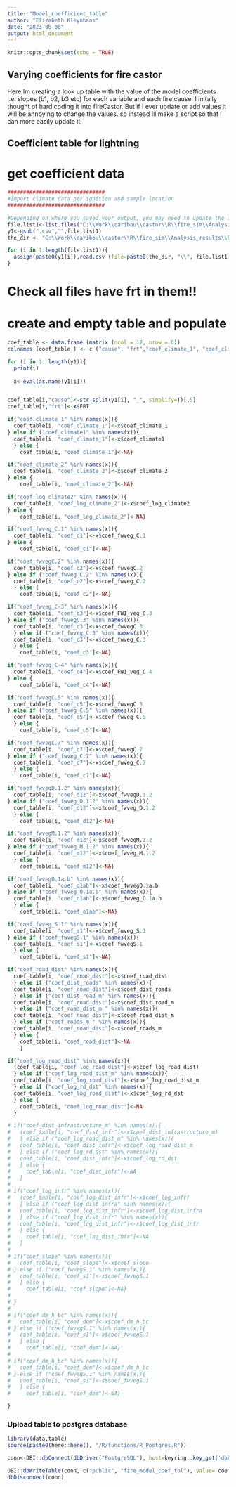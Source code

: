 ```yaml
---
title: "Model_coefficient_table"
author: "Elizabeth Kleynhans"
date: "2023-06-06"
output: html_document
---
```


```r
knitr::opts_chunk$set(echo = TRUE)
```

## Varying coefficients for fire castor 

Here Im creating a look up table with the value of the model coefficients i.e. slopes (b1, b2, b3 etc) for each variable and each fire cause. I initally thought of hard coding it into fireCastor. But if I ever update or add values it will be annoying to change the values. so instead Ill make a script so that I can more easily update it. 


## Coefficient table for lightning 

# get coefficient data
```r

###############################
#Import climate data per ignition and sample location
###############################

#Depending on where you saved your output, you may need to update the directory below
file.list1<-list.files("C:\\Work\\caribou\\castor\\R\\fire_sim\\Analysis_results\\BC\\Coefficient_tables", pattern="top_mod_table", all.files=FALSE, full.names=FALSE)
y1<-gsub(".csv","",file.list1)
the_dir <- "C:\\Work\\caribou\\castor\\R\\fire_sim\\Analysis_results\\BC\\Coefficient_tables"

for (i in 1:length(file.list1)){
  assign(paste0(y1[i]),read.csv (file=paste0(the_dir, "\\", file.list1[i])))
}


```
# Check all files have frt in them!!


# create and empty table and populate
```r
coef_table <- data.frame (matrix (ncol = 17, nrow = 0))
colnames (coef_table ) <- c ("cause", "frt","coef_climate_1", "coef_climate_2", "coef_log_climate_2",   "coef_c1", "coef_c2", "coef_c3", "coef_c4","coef_c5", "coef_c7", "coef_d12","coef_m12", "coef_o1ab", "coef_s1", "coef_road_dist", "coef_log_road_dist")

for (i in 1: length(y1)){
  print(i)
  
  x<-eval(as.name(y1[i]))


coef_table[i,"cause"]<-str_split(y1[i], "_", simplify=T)[,5]
coef_table[i,"frt"]<-x$FRT

if("coef_climate_1" %in% names(x)){
  coef_table[i, "coef_climate_1"]<-x$coef_climate_1
} else if ("coef_climate1" %in% names(x)){
  coef_table[i, "coef_climate_1"]<-x$coef_climate1
  } else {
    coef_table[i, "coef_climate_1"]<-NA}

if("coef_climate_2" %in% names(x)){
  coef_table[i, "coef_climate_2"]<-x$coef_climate_2
} else {
    coef_table[i, "coef_climate_2"]<-NA}

if("coef_log_climate2" %in% names(x)){
  coef_table[i, "coef_log_climate_2"]<-x$coef_log_climate2
} else {
    coef_table[i, "coef_log_climate_2"]<-NA}

if("coef_fwveg_C.1" %in% names(x)){
  coef_table[i, "coef_c1"]<-x$coef_fwveg_C.1
} else {
    coef_table[i, "coef_c1"]<-NA}

if("coef_fwvegC.2" %in% names(x)){
  coef_table[i, "coef_c2"]<-x$coef_fwvegC.2
} else if ("coef_fwveg_C.2" %in% names(x)){
  coef_table[i, "coef_c2"]<-x$coef_fwveg_C.2
  } else {
    coef_table[i, "coef_c2"]<-NA}

if("coef_fwveg_C-3" %in% names(x)){
  coef_table[i, "coef_c3"]<-x$coef_FWI_veg_C.3
} else if ("coef_fwvegC.3" %in% names(x)){
  coef_table[i, "coef_c3"]<-x$coef_fwvegC.3
  } else if ("coef_fwveg_C.3" %in% names(x)){
  coef_table[i, "coef_c3"]<-x$coef_fwveg_C.3
  } else {
    coef_table[i, "coef_c3"]<-NA}

if("coef_fwveg_C-4" %in% names(x)){
  coef_table[i, "coef_c4"]<-x$coef_FWI_veg_C.4
} else {
    coef_table[i, "coef_c4"]<-NA}

if("coef_fwvegC.5" %in% names(x)){
  coef_table[i, "coef_c5"]<-x$coef_fwvegC.5
} else if ("coef_fwveg_C.5" %in% names(x)){
  coef_table[i, "coef_c5"]<-x$coef_fwveg_C.5
  } else {
    coef_table[i, "coef_c5"]<-NA}

if("coef_fwvegC.7" %in% names(x)){
  coef_table[i, "coef_c7"]<-x$coef_fwvegC.7
} else if ("coef_fwveg_C.7" %in% names(x)){
  coef_table[i, "coef_c7"]<-x$coef_fwveg_C.7
  } else {
    coef_table[i, "coef_c7"]<-NA}

if("coef_fwvegD.1.2" %in% names(x)){
  coef_table[i, "coef_d12"]<-x$coef_fwvegD.1.2
} else if ("coef_fwveg_D.1.2" %in% names(x)){
  coef_table[i, "coef_d12"]<-x$coef_fwveg_D.1.2
  } else {
    coef_table[i, "coef_d12"]<-NA}

if("coef_fwvegM.1.2" %in% names(x)){
  coef_table[i, "coef_m12"]<-x$coef_fwvegM.1.2
} else if ("coef_fwveg_M.1.2" %in% names(x)){
  coef_table[i, "coef_m12"]<-x$coef_fwveg_M.1.2
  } else {
    coef_table[i, "coef_m12"]<-NA}

if("coef_fwvegO.1a.b" %in% names(x)){
  coef_table[i, "coef_o1ab"]<-x$coef_fwvegO.1a.b
} else if ("coef_fwveg_O.1a.b" %in% names(x)){
  coef_table[i, "coef_o1ab"]<-x$coef_fwveg_O.1a.b
  } else {
    coef_table[i, "coef_o1ab"]<-NA}

if("coef_fwveg_S.1" %in% names(x)){
  coef_table[i, "coef_s1"]<-x$coef_fwveg_S.1
} else if ("coef_fwvegS.1" %in% names(x)){
  coef_table[i, "coef_s1"]<-x$coef_fwvegS.1
  } else {
    coef_table[i, "coef_s1"]<-NA}

if("coef_road_dist" %in% names(x)){
  coef_table[i, "coef_road_dist"]<-x$coef_road_dist
  } else if ("coef_dist_roads" %in% names(x)){
  coef_table[i, "coef_road_dist"]<-x$coef_dist_roads
  } else if ("coef_dist_road_m" %in% names(x)){
  coef_table[i, "coef_road_dist"]<-x$coef_dist_road_m
  } else if ("coef_road_dist_m " %in% names(x)){
  coef_table[i, "coef_road_dist"]<-x$coef_road_dist_m 
  } else if ("coef_roads_m " %in% names(x)){
  coef_table[i, "coef_road_dist"]<-x$coef_roads_m 
  } else {
    coef_table[i, "coef_road_dist"]<-NA
    }

if("coef_log_road_dist" %in% names(x)){
  (coef_table[i, "coef_log_road_dist"]<-x$coef_log_road_dist) 
  } else if ("coef_log_road_dist_m" %in% names(x)){
  coef_table[i, "coef_log_road_dist"]<-x$coef_log_road_dist_m
  } else if ("coef_log_rd_dst" %in% names(x)){
  coef_table[i, "coef_log_road_dist"]<-x$coef_log_rd_dst
  } else {
    coef_table[i, "coef_log_road_dist"]<-NA
  }

# if("coef_dist_infrastructure_m" %in% names(x)){
#   (coef_table[i, "coef_dist_infr"]<-x$coef_dist_infrastructure_m) 
#   } else if ("coef_log_road_dist_m" %in% names(x)){
#   coef_table[i, "coef_dist_infr"]<-x$coef_log_road_dist_m
#   } else if ("coef_log_rd_dst" %in% names(x)){
#   coef_table[i, "coef_dist_infr"]<-x$coef_log_rd_dst
#   } else {
#     coef_table[i, "coef_dist_infr"]<-NA
#   }
# 
# if("coef_log_infr" %in% names(x)){
#   (coef_table[i, "coef_log_dist_infr"]<-x$coef_log_infr) 
#   } else if ("coef_log_dist_infra" %in% names(x)){
#   coef_table[i, "coef_log_dist_infr"]<-x$coef_log_dist_infra
#   } else if ("coef_log_dist_infr" %in% names(x)){
#   coef_table[i, "coef_log_dist_infr"]<-x$coef_log_dist_infr
#   } else {
#     coef_table[i, "coef_log_dist_infr"]<-NA
#   }
# 
# if("coef_slope" %in% names(x)){
#   coef_table[i, "coef_slope"]<-x$coef_slope
# } else if ("coef_fwvegS.1" %in% names(x)){
#   coef_table[i, "coef_s1"]<-x$coef_fwvegS.1
#   } else {
#     coef_table[i, "coef_slope"]<-NA}
# 
# }
# 
# if("coef_dm_h_bc" %in% names(x)){
#   coef_table[i, "coef_dem"]<-x$coef_dm_h_bc
# } else if ("coef_fwvegS.1" %in% names(x)){
#   coef_table[i, "coef_s1"]<-x$coef_fwvegS.1
#   } else {
#     coef_table[i, "coef_dem"]<-NA}
# 
# if("coef_dm_h_bc" %in% names(x)){
#   coef_table[i, "coef_dem"]<-x$coef_dm_h_bc
# } else if ("coef_fwvegS.1" %in% names(x)){
#   coef_table[i, "coef_s1"]<-x$coef_fwvegS.1
#   } else {
#     coef_table[i, "coef_dem"]<-NA}

}


```

### Upload table to postgres database

```r
library(data.table)
source(paste0(here::here(), "/R/functions/R_Postgres.R"))

conn<-DBI::dbConnect(dbDriver("PostgreSQL"), host=keyring::key_get('dbhost', keyring = 'postgreSQL'), dbname = keyring::key_get('dbname', keyring = 'postgreSQL'), port='5432' ,user=keyring::key_get('dbuser', keyring = 'postgreSQL') ,password= keyring::key_get('dbpass', keyring = 'postgreSQL'))

DBI::dbWriteTable(conn, c("public", "fire_model_coef_tbl"), value= coef_table, row.names = FALSE, overwrite = TRUE)
dbDisconnect(conn)
```

